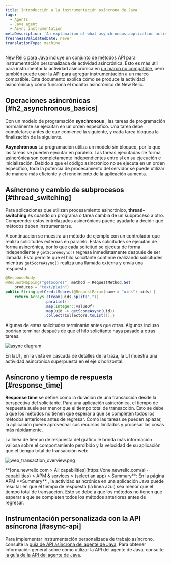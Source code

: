```yaml
---
title: Introducción a la instrumentación asíncrona de Java
tags:
  - Agents
  - Java agent
  - Async instrumentation
metaDescription: 'An explanation of what asynchronous application activity is, and how it impacts New Relic performance monitoring of Java applications.'
freshnessValidatedDate: never
translationType: machine
---
```




[New Relic para Java](/docs/agents/java-agent/getting-started/introduction-new-relic-java) incluye un [conjunto de métodos API](/docs/agents/java-agent/java-agent-api/java-agent-api-asynchronous-applications) para instrumentación personalizada de actividad asincrónica. Esto es más útil para instrumentar la actividad asincrónica en [un marco no compatible](/docs/agents/java-agent/getting-started/compatibility-requirements-java-agent#frameworks), pero también puede usar la API para agregar instrumentación a un marco compatible. Este documento explica cómo se produce la actividad asincrónica y cómo funciona el monitor asincrónico de New Relic.

## Operaciones asincrónicas [#h2_asynchronous_basics]

Con un modelo de programación <DoNotTranslate>**synchronous**</DoNotTranslate> , las tareas de programación normalmente se ejecutan en un orden específico. Una tarea debe completarse antes de que comience la siguiente, y cada tarea bloquea la finalización de la siguiente.

<DoNotTranslate>**Asynchronous**</DoNotTranslate> La programación utiliza un modelo sin bloqueo, por lo que las tareas se pueden ejecutar en paralelo. Las tareas ejecutadas de forma asincrónica son completamente independientes entre sí en su ejecución e inicialización. Debido a que el código asincrónico no se ejecuta en un orden específico, toda la potencia de procesamiento del servidor se puede utilizar de manera más eficiente y el rendimiento de la aplicación aumenta.

## Asíncrono y cambio de subprocesos [#thread_switching]

Para aplicaciones que utilizan procesamiento asincrónico, <DoNotTranslate>**thread-switching**</DoNotTranslate> es cuando un programa o tarea cambia de un subproceso a otro. Comprender estos entrelazados asincrónicos puede ayudarle a decidir qué métodos deben instrumentarse.

A continuación se muestra un método de ejemplo con un controlador que realiza solicitudes externas en paralelo. Estas solicitudes se ejecutan de forma asincrónica, por lo que cada solicitud se ejecuta de forma independiente y `getScoreAsync()` regresa inmediatamente después de ser llamada. Esto permite que el hilo solicitante continúe realizando solicitudes mientras `getScoreAsync()` realiza una llamada externa y envía una respuesta.

```java
@ResponseBody
@RequestMapping("getScores", method = RequestMethod.Get
    produces = "text/plain")
public String getCreditScores(@RequestParam(name = "uids") uids) {
    return Arrays.stream(uids.split(","))
                 .parallel()
                 .map(Integer::valueOf)
                 .map(uid -> getScoreAsync(uid))
                 .collect(Collectors.toList());}
```

Algunas de estas solicitudes terminarán antes que otras. Algunos incluso podrían terminar después de que el hilo solicitante haya pasado a otras tareas:

<img
  title="async diagram"
  alt="async diagram"
  src={apmJavaAsyncActivity}
/>

En laUI <InlinePopover type="apm"/>, en la vista en cascada de detalles de la traza, la UI muestra una actividad asincrónica superpuesta en el eje x horizontal.

## Asíncrono y tiempo de respuesta [#response_time]

<DoNotTranslate>**Response time**</DoNotTranslate> se define como la duración de una transacción desde la perspectiva del solicitante. Para una aplicación asincrónica, el tiempo de respuesta suele ser menor que el tiempo total de transacción. Esto se debe a que los métodos no tienen que esperar a que se completen todos los métodos anteriores antes de regresar. Como las tareas se pueden aplazar, la aplicación puede aprovechar sus recursos limitados y procesar las cosas más rápidamente.

La línea de tiempo de respuesta del gráfico le brinda más información valiosa sobre el comportamiento percibido y la velocidad de su aplicación que el tiempo total de transacción web:

<img
  title="web_transaction_overview.png"
  alt="web_transaction_overview.png"
  src={apmWebTransactionOverview}
/>

<figcaption>
  <DoNotTranslate>**[one.newrelic.com > All capabilities](https://one.newrelic.com/all-capabilities) > APM & services > (select an app) > Summary**</DoNotTranslate>: En la página APM <DoNotTranslate>**Summary**</DoNotTranslate> , la actividad asincrónica en una aplicación Java puede resultar en que el tiempo de respuesta (la línea azul) sea menor que el tiempo total de transacción. Esto se debe a que los métodos no tienen que esperar a que se completen todos los métodos anteriores antes de regresar.
</figcaption>

## Instrumentación personalizada con la API asíncrona [#async-api]

Para implementar instrumentación personalizada de trabajo asíncrono, consulte la [guía de API asíncrona del agente de Java](/docs/agents/java-agent/java-agent-api/java-agent-asynchronous-api-guide). Para obtener información general sobre cómo utilizar la API del agente de Java, consulte [la guía de la API del agente de Java](/docs/agents/java-agent/custom-instrumentation/java-agent-api-guide).